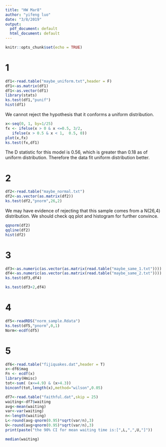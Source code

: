 ```yaml
---
title: "HW Mar8"
author: "yifeng luo"
date: "3/8/2019"
output:
  pdf_document: default
  html_document: default
---
```


```r
knitr::opts_chunk$set(echo = TRUE)
```

# 1
```r
df1<-read.table("maybe_uniform.txt",header = F)
df1<-as.matrix(df1)
df1<-as.vector(df1)
library(stats)
ks.test(df1,"punif")
hist(df1)
```

We cannot reject the hypothesis that it conforms a uniform distribution.

```r
x<-seq(0, 1, by=1/25)
fx <- ifelse(x > 0 & x <=0.5, 3/2,
   ifelse(x > 0.5 & x < 1,  0.5, 0))
plot(x,fx)
ks.test(fx,df1)
```

The D statistic for this model is 0.56, which is greater than 0.18 as of uniform distribution. Therefore the data fit uniform distribution better.

# 2
```r
df2<-read.table("maybe_normal.txt")
df2<-as.vector(as.matrix(df2))
ks.test(df2,"pnorm",26,2)
```

We may have evidence of rejecting that this sample comes from a N(26,4) distribution. We should check qq plot and histogram for further convince.

```r
qqnorm(df2)
qqline(df2)
hist(df2)
```

# 3
```r
df3<-as.numeric(as.vector(as.matrix(read.table("maybe_same_1.txt"))))
df4<-as.numeric(as.vector(as.matrix(read.table("maybe_same_2.txt"))))
ks.test(df3,df4)
```
```r
ks.test(df3+2,df4)
```

# 4
```r
df5<-readRDS("norm_sample.Rdata")
ks.test(df5,"pnorm",0,1)
Norm<-ecdf(df5)
```

# 5
```r
df6<-read.table("fijiquakes.dat",header = T)
x<-df6$mag
Fn <- ecdf(x)
library(Hmisc)
tot<-sum( (x<=4.9) & (x>4.3))
binconf(tot,length(x),method="wilson",0.05)
```

```r
df7<-read.table("faithful.dat",skip = 25)
waiting<-df7$waiting
avg<-mean(waiting)
var<-var(waiting)
n<-length(waiting)
L<-round(avg-qnorm(0.95)*sqrt(var/n),3)
U<-round(avg+qnorm(0.95)*sqrt(var/n),3)
print(paste("the 90% CI for mean waiting time is:[",L,",",U,"]"))

median(waiting)
```

